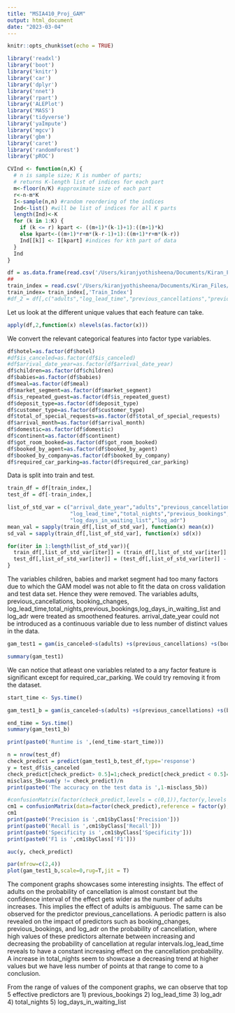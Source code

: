 ```yaml
---
title: "MSIA410_Proj_GAM"
output: html_document
date: "2023-03-04"
---
```


```r
knitr::opts_chunk$set(echo = TRUE)
```

```r

library('readxl')
library('boot')
library('knitr')
library('car')
library('dplyr')
library('nnet')
library('rpart')
library('ALEPlot')
library('MASS')
library('tidyverse')
library('yaImpute')
library('mgcv')
library('gbm')
library('caret')
library('randomForest')
library('pROC')

CVInd <- function(n,K) { 
  # n is sample size; K is number of parts; 
  # returns K-length list of indices for each part
  m<-floor(n/K) #approximate size of each part
  r<-n-m*K
  I<-sample(n,n) #random reordering of the indices
  Ind<-list() #will be list of indices for all K parts
  length(Ind)<-K
  for (k in 1:K) {
    if (k <= r) kpart <- ((m+1)*(k-1)+1):((m+1)*k)
    else kpart<-((m+1)*r+m*(k-r-1)+1):((m+1)*r+m*(k-r))
    Ind[[k]] <- I[kpart] #indices for kth part of data
  }
  Ind
}
```



```r
df = as.data.frame(read.csv('/Users/kiranjyothisheena/Documents/Kiran_Files/PA2/Project/hotel_bookings_clean.csv'))
##
train_index = read.csv('/Users/kiranjyothisheena/Documents/Kiran_Files/PA2/Project/msia420_project/02_Data/train_index.csv')
train_index= train_index[,'Train_Index']
#df_2 = df[,c("adults","log_lead_time","previous_cancellations","previous_bookings","total_of_special_requests","arrival_#month","booked_by_agent","booked_by_company","continent","is_canceled")]
```

Let us look at the different unique values that each feature can take.

```r
apply(df,2,function(x) nlevels(as.factor(x)))
```

We convert the relevant categorical features into factor type variables.

```r
df$hotel=as.factor(df$hotel)
#df$is_canceled=as.factor(df$is_canceled)
#df$arrival_date_year=as.factor(df$arrival_date_year)
df$children=as.factor(df$children)
df$babies=as.factor(df$babies)
df$meal=as.factor(df$meal)
df$market_segment=as.factor(df$market_segment)
df$is_repeated_guest=as.factor(df$is_repeated_guest)
df$deposit_type=as.factor(df$deposit_type)
df$customer_type=as.factor(df$customer_type)
df$total_of_special_requests=as.factor(df$total_of_special_requests)
df$arrival_month=as.factor(df$arrival_month)
df$domestic=as.factor(df$domestic)
df$continent=as.factor(df$continent)
df$got_room_booked=as.factor(df$got_room_booked)
df$booked_by_agent=as.factor(df$booked_by_agent)
df$booked_by_company=as.factor(df$booked_by_company)
df$required_car_parking=as.factor(df$required_car_parking)
```

Data is split into train and test.

```r
train_df = df[train_index,]
test_df = df[-train_index,]
```

```r
list_of_std_var = c("arrival_date_year","adults","previous_cancellations","booking_changes",
                    "log_lead_time","total_nights","previous_bookings",
                    "log_days_in_waiting_list","log_adr")
mean_val = sapply(train_df[,list_of_std_var], function(x) mean(x))
sd_val = sapply(train_df[,list_of_std_var], function(x) sd(x))

for(iter in 1:length(list_of_std_var)){
  train_df[,list_of_std_var[iter]] = (train_df[,list_of_std_var[iter]] - mean_val[iter])/sd_val[iter]
  test_df[,list_of_std_var[iter]] = (test_df[,list_of_std_var[iter]] - mean_val[iter])/sd_val[iter]
}

```

The variables children, babies and market segment had too many factors due to which the GAM model was not able to fit the data on cross validation and test data set. Hence they were removed. The variables adults, previous_cancellations, booking_changes, log_lead_time,total_nights,previous_bookings,log_days_in_waiting_list and log_adr were treated as smoothened features. arrival_date_year could not be introduced as a continuous variable due to less number of distinct values in the data.

```r
gam_test1 = gam(is_canceled~s(adults) +s(previous_cancellations) +s(booking_changes) +s(log_lead_time) +s(total_nights) +s(previous_bookings) +s(log_days_in_waiting_list) +s(log_adr) +hotel  + meal + is_repeated_guest + deposit_type + customer_type + total_of_special_requests + arrival_month + domestic + continent + got_room_booked + booked_by_agent + booked_by_company + required_car_parking, data=train_df,family=binomial,sp=c(-1,-1,-1,-1,-1,-1,-1,-1),method = 'ML') 
```

```r
summary(gam_test1)
```

We can notice that atleast one variables related to a any factor feature is significant except for required_car_parking. We could try removing it from the dataset.

```r
start_time <- Sys.time()

gam_test1_b = gam(is_canceled~s(adults) +s(previous_cancellations) +s(booking_changes) +s(log_lead_time) +s(total_nights) +s(previous_bookings) +s(log_days_in_waiting_list) +s(log_adr) +hotel  + meal + is_repeated_guest + deposit_type + customer_type + total_of_special_requests + arrival_month + domestic + continent + got_room_booked + booked_by_agent + booked_by_company, data=train_df,family=binomial,sp=c(-1,-1,-1,-1,-1,-1,-1,-1),method = 'ML') 

end_time = Sys.time()
summary(gam_test1_b)
```

```r
print(paste0('Runtime is ',(end_time-start_time)))
```

```r
n = nrow(test_df)
check_predict = predict(gam_test1_b,test_df,type='response')
y = test_df$is_canceled
check_predict[check_predict> 0.5]=1;check_predict[check_predict < 0.5]=0;
misclass_5b=sum(y != check_predict)/n
print(paste0('The accuracy on the test data is ',1-misclass_5b))
```

```r
#confusionMatrix(factor(check_predict,levels = c(0,1)),factor(y,levels = c(0,1)),positive = "1")
cm1 = confusionMatrix(data=factor(check_predict),reference = factor(y),positive = "1")
cm1
print(paste0('Precision is ',cm1$byClass['Precision']))
print(paste0('Recall is ',cm1$byClass['Recall']))
print(paste0('Specificity is ',cm1$byClass['Specificity']))
print(paste0('F1 is ',cm1$byClass['F1']))
```

```r
auc(y, check_predict)
```

```r
par(mfrow=c(2,4))
plot(gam_test1_b,scale=0,rug=T,jit = T)
```



The component graphs showcases some interesting insights. The effect of adults on the probability of cancellation is almost constant but the confidence interval of the effect gets wider as the number of adults increases. This implies the effect of adults is ambiguous. The same can be observed for the predictor previous_cancellations. A periodic pattern is also revealed on the impact of predictors such as booking_changes, previous_bookings, and log_adr on the probability of cancellation, where high values of these predictors alternate between increasing and decreasing the probability of cancellation at regular intervals.log_lead_time reveals to have a constant increasing effect on the cancellation probability. A increase in total_nights seem to showcase a decreasing trend at higher values but we have less number of points at that range to come to a conclusion.


From the range of values of the component graphs, we can observe that top 5 effective predictors are
1) previous\_bookings
2) log\_lead_time
3) log\_adr
4) total\_nights
5) log\_days\_in\_waiting_list
